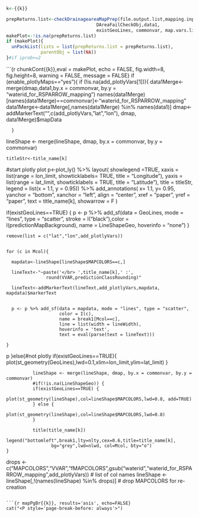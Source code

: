 
```r
k<-{{k}}

prepReturns.list<-checkDrainageareaMapPrep(file.output.list,mapping.input.list,
                                  DAreaFailCheckObj,data1, 
                                  existGeoLines, commonvar, map.vars.list, k)
makePlot<-!is.na(prepReturns.list)
if (makePlot){
  unPackList(lists = list(prepReturns.list = prepReturns.list),
             parentObj = list(NA)) 
}#if iprob>=2
```


```{r chunkCont{{k}},eval = makePlot, echo = FALSE, fig.width=8, fig.height=8, warning = FALSE, message = FALSE}
  if (enable_plotlyMaps=="yes"){
      if (!is.na(add_plotlyVars[1])){
        data1Merge<-merge(dmap,data1,by.x = commonvar, by.y = "waterid_for_RSPARROW_mapping")
        names(data1Merge)[names(data1Merge)==commonvar]<-"waterid_for_RSPARROW_mapping"
        data1Merge<-data1Merge[,names(data1Merge) %in% names(data1)]
        dmap<-addMarkerText("",c(add_plotlyVars, "lat","lon"), dmap, data1Merge)$mapData
        
      }

lineShape <- merge(lineShape, dmap, by.x = commonvar, by.y = commonvar)

    titleStr<-title_name[k]

  
  #start plotly plot
  p<-plot_ly() %>%
    layout(
      showlegend =TRUE,
      xaxis = list(range = lon_limit,
                   showticklabels= TRUE,
                   title = "Longitude"),
      yaxis = list(range = lat_limit,
                   showticklabels = TRUE,
                   title = "Latitude"),
      title = titleStr,
      legend = list(x = 1.1, y = 0.95)) %>%
    add_annotations(
    x= 1.1,
    y= 0.95,
    yanchor = "bottom",
    xanchor = "left",
    align = "center",
    xref = "paper",
    yref = "paper",
    text = title_name[k],
    showarrow = F
  )
  
  if(existGeoLines==TRUE) {
      p <- p %>% add_sf(data = GeoLines,  mode = "lines", type = "scatter",
                      stroke = I("black"),color = I(predictionMapBackground),
                      name = LineShapeGeo, hoverinfo = "none")
  }
  
    remove(list = c("lat","lon",add_plotlyVars))


    for (c in Mcol){
      
      mapdata<-lineShape[lineShape$MAPCOLORS==c,]

      lineText<-"~paste('</br> ',title_name[k],' :',
                   round(VVAR,predictionClassRounding)"
      
      lineText<-addMarkerText(lineText,add_plotlyVars,mapdata, mapdata)$markerText
      

      p <- p %>% add_sf(data = mapdata, mode = "lines", type = "scatter",
                        color = I(c),
                        name = break1[Mcol==c],
                        line = list(width = lineWidth),
                        hoverinfo = 'text',
                        text = eval(parse(text = lineText)))

    }
p
  }else{#not plotly
                if(existGeoLines==TRUE){
                plot(st_geometry(GeoLines),lwd=0.1,xlim=lon_limit,ylim=lat_limit)
              }
              
              lineShape <- merge(lineShape, dmap, by.x = commonvar, by.y = commonvar)
              #if(!is.na(LineShapeGeo)) {
              if(existGeoLines==TRUE) {
                plot(st_geometry(lineShape),col=lineShape$MAPCOLORS,lwd=0.8, add=TRUE)
              } else {
                plot(st_geometry(lineShape),col=lineShape$MAPCOLORS,lwd=0.8)
              }
              
              title(title_name[k])
              legend("bottomleft",break1,lty=nlty,cex=0.6,title=title_name[k],
                     bg="grey",lwd=nlwd, col=Mcol, bty="o")
    }
drops <- c("MAPCOLORS","VVAR","fMAPCOLORS",gsub("waterid","waterid_for_RSPARROW_mapping",add_plotlyVars)) # list of col names
lineShape <- lineShape[,!(names(lineShape) %in% drops)]   # drop MAPCOLORS for re-creation


```

```{r mapPgBr{{k}}, results='asis', echo=FALSE}
cat("<P style='page-break-before: always'>") 
```
